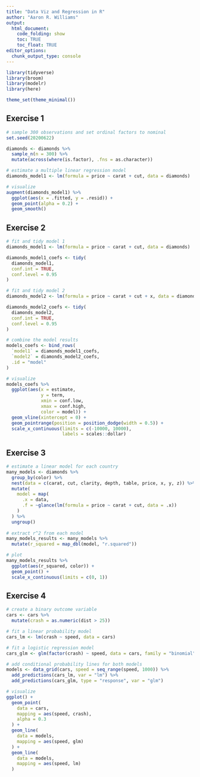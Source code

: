 ```yaml
---
title: "Data Viz and Regression in R"
author: "Aaron R. Williams"
output:
  html_document:
    code_folding: show
    toc: TRUE
    toc_float: TRUE
editor_options:
  chunk_output_type: console
---
```


```r
library(tidyverse)
library(broom)
library(modelr)
library(here)

theme_set(theme_minimal())

```

## Exercise 1

```r
# sample 300 observations and set ordinal factors to nominal
set.seed(20200622)

diamonds <- diamonds %>%
  sample_n(n = 300) %>%
  mutate(across(where(is.factor), .fns = as.character))

# estimate a multiple linear regression model
diamonds_model1 <- lm(formula = price ~ carat + cut, data = diamonds)

# visualize
augment(diamonds_model1) %>%
  ggplot(aes(x = .fitted, y = .resid)) +
  geom_point(alpha = 0.2) +
  geom_smooth()

```

## Exercise 2

```r
# fit and tidy model 1
diamonds_model1 <- lm(formula = price ~ carat + cut, data = diamonds)

diamonds_model1_coefs <- tidy(
  diamonds_model1, 
  conf.int = TRUE,
  conf.level = 0.95
) 

# fit and tidy model 2
diamonds_model2 <- lm(formula = price ~ carat + cut + x, data = diamonds)

diamonds_model2_coefs <- tidy(
  diamonds_model2, 
  conf.int = TRUE,
  conf.level = 0.95
)

# combine the model results
models_coefs <- bind_rows(
  `model1` = diamonds_model1_coefs,
  `model2` = diamonds_model2_coefs,
  .id = "model"
)

# visualize
models_coefs %>%
  ggplot(aes(x = estimate, 
             y = term,
             xmin = conf.low,
             xmax = conf.high,
             color = model)) +
  geom_vline(xintercept = 0) +
  geom_pointrange(position = position_dodge(width = 0.5)) +
  scale_x_continuous(limits = c(-10000, 10000),
                     labels = scales::dollar)

```

## Exercise 3

```r
# estimate a linear model for each country
many_models <- diamonds %>%
  group_by(color) %>%
  nest(data = c(carat, cut, clarity, depth, table, price, x, y, z)) %>%
  mutate(
    model = map(
      .x = data, 
      .f = ~glance(lm(formula = price ~ carat + cut, data = .x))
    )
  ) %>%
  ungroup()
    
# extract r^2 from each model
many_models_results <- many_models %>%
  mutate(r_squared = map_dbl(model, "r.squared"))

# plot
many_models_results %>%
  ggplot(aes(r_squared, color)) +
  geom_point() +
  scale_x_continuous(limits = c(0, 1))

```

## Exercise 4

```r
# create a binary outcome variable
cars <- cars %>%
  mutate(crash = as.numeric(dist > 25))

# fit a linear probability model
cars_lm <- lm(crash ~ speed, data = cars)

# fit a logistic regression model
cars_glm <- glm(factor(crash) ~ speed, data = cars, family = "binomial")

# add conditional probability lines for both models
models <- data_grid(cars, speed = seq_range(speed, 1000)) %>%
  add_predictions(cars_lm, var = "lm") %>%
  add_predictions(cars_glm, type = "response", var = "glm")

# visualize
ggplot() +
  geom_point(
    data = cars,
    mapping = aes(speed, crash),
    alpha = 0.3
  ) +
  geom_line(
    data = models,
    mapping = aes(speed, glm)
  ) +
  geom_line(
    data = models,
    mapping = aes(speed, lm)
  )

```
